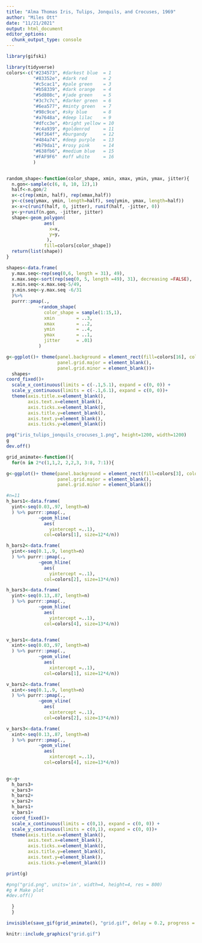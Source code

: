 ```yaml
---
title: "Alma Thomas Iris, Tulips, Jonquils, and Crocuses, 1969"
author: "Miles Ott"
date: "11/21/2021"
output: html_document
editor_options: 
  chunk_output_type: console
---
```


```r
library(gifski)

library(tidyverse)
colors<-c("#234573", #darkest blue  = 1
          "#83352e", #dark red      = 2
          "#c5cac1", #pale green    = 3
          "#b58339", #dark orange   = 4
          "#5d808c", #jade green    = 5
          "#3c7c7c", #darker green  = 6
          "#6ea577", #minty green   = 7
          "#98c9ce", #sky blue      = 8
          "#a7648a", #deep lilac    = 9
          "#dfcc3e", #bright yellow = 10
          "#c4a939", #goldenrod     = 11
          "#6f364f", #burgandy      = 12
          "#484a74", #deep purple   = 13
          "#b79da1", #rosy pink     = 14
          "#638fb6", #medium blue   = 15
          "#FAF9F6"  #off white     = 16
          )



```



```r
random_shape<-function(color_shape, xmin, xmax, ymin, ymax, jitter){
  n.gon<-sample(c(6, 8, 10, 12),1)
  half<-n.gon/2
  x<-c(rep(xmin, half), rep(xmax,half)) 
  y<-c(seq(ymax, ymin, length=half), seq(ymin, ymax, length=half))
  x<-x+c(runif(half, 0, jitter), runif(half, -jitter, 0))
  y<-y+runif(n.gon, -jitter, jitter)
  shape<-geom_polygon(
              aes(
                x=x,
                y=y,
               ),
              fill=colors[color_shape])
  return(list(shape))
}

```



```r
shapes<-data.frame(
  y.max.seq<-rep(seq(0,6, length = 31), 49),
  x.max.seq<-sort(rep(seq(0, 5, length =49), 31), decreasing =FALSE),
  x.min.seq<-x.max.seq-5/49,
  y.min.seq<-y.max.seq -6/31
  )%>%
  purrr::pmap(., 
            ~random_shape(
              color_shape = sample(1:15,1),
              xmin        = ..3, 
              xmax        = ..2,
              ymin        = ..4,
              ymax        = ..1,
              jitter      = .01)
            )
```




```r
g<-ggplot()+ theme(panel.background = element_rect(fill=colors[16], colour=colors[16]),
                   panel.grid.major = element_blank(),
                   panel.grid.minor = element_blank())+
  shapes+
coord_fixed()+
  scale_x_continuous(limits = c(-.1,5.1), expand = c(0, 0)) +
  scale_y_continuous(limits = c(-.1,6.1), expand = c(0, 0))+
  theme(axis.title.x=element_blank(),
        axis.text.x=element_blank(),
        axis.ticks.x=element_blank(),
        axis.title.y=element_blank(),
        axis.text.y=element_blank(),
        axis.ticks.y=element_blank())

png("iris_tulips_jonquils_crocuses_1.png", height=1200, width=1200)
g
dev.off()

```





```r

grid_animate<-function(){
  for(n in 2*c(1,1,2, 2,2,3, 3:8, 7:1)){

g<-ggplot()+ theme(panel.background = element_rect(fill=colors[3], colour=colors[3]),
                   panel.grid.major = element_blank(),
                   panel.grid.minor = element_blank())

#n=11
h_bars1<-data.frame(
  yint<-seq(0.03,.97, length=n)
  ) %>% purrr::pmap(., 
            ~geom_hline(
              aes(
                yintercept =..1),
              col=colors[1], size=12*4/n))

h_bars2<-data.frame(
  yint<-seq(0.1,.9, length=n)
  ) %>% purrr::pmap(., 
            ~geom_hline(
              aes(
                yintercept =..1),
              col=colors[2], size=13*4/n))

h_bars3<-data.frame(
  yint<-seq(0.13,.87, length=n)
  ) %>% purrr::pmap(., 
            ~geom_hline(
              aes(
                yintercept =..1),
              col=colors[4], size=13*4/n))


v_bars1<-data.frame(
  xint<-seq(0.03,.97, length=n)
  ) %>% purrr::pmap(., 
            ~geom_vline(
              aes(
                xintercept =..1),
              col=colors[1], size=12*4/n))

v_bars2<-data.frame(
  xint<-seq(0.1,.9, length=n)
  ) %>% purrr::pmap(., 
            ~geom_vline(
              aes(
                xintercept =..1),
              col=colors[2], size=13*4/n))

v_bars3<-data.frame(
  xint<-seq(0.13,.87, length=n)
  ) %>% purrr::pmap(., 
            ~geom_vline(
              aes(
                xintercept =..1),
              col=colors[4], size=13*4/n))

  
g<-g+
  h_bars3+
  v_bars3+
  h_bars2+
  v_bars2+
  h_bars1+
  v_bars1+
  coord_fixed()+
  scale_x_continuous(limits = c(0,1), expand = c(0, 0)) +
  scale_y_continuous(limits = c(0,1), expand = c(0, 0))+
  theme(axis.title.x=element_blank(),
        axis.text.x=element_blank(),
        axis.ticks.x=element_blank(),
        axis.title.y=element_blank(),
        axis.text.y=element_blank(),
        axis.ticks.y=element_blank())

print(g)

#png("grid.png", units='in', width=4, height=4, res = 800)
#g # Make plot
#dev.off()

  }
  }

invisible(save_gif(grid_animate(), "grid.gif", delay = 0.2, progress = TRUE, width=400, height=400))  

knitr::include_graphics("grid.gif") 
```
